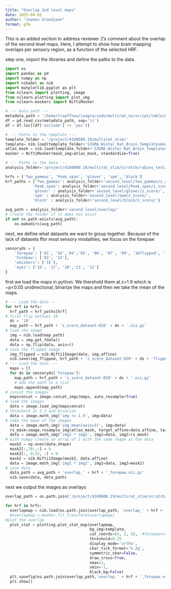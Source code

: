 ```yaml
---
title: "Overlap 2nd level maps"
date: 2025-04-02
author: "Joanes Grandjean"
format: gfm
---
```


This is an added section to address reviewer 2's comment about the overlap of the second level maps. Here, I attempt to show how brain mapping overlaps per sensory region, as a function of the selected HRF. 

step one, import the libraries and define the paths to the data.
```python
import os
import pandas as pd
import numpy as np
import nibabel as nib
import matplotlib.pyplot as plt
from nilearn import plotting, image
from nilearn.plotting import plot_img
from nilearn.maskers import NiftiMasker

# --- Data path ---
metadata_path = '/home/traaffneu/joagra/code/multirat_se/script/table/metadata_stand.tsv'
df = pd.read_csv(metadata_path, sep='\t')
df = df.loc[(df['exclude'] != 'yes')]

# --- Paths to the template ---
template_folder = '/project/4180000.19/multirat_stim/'
template= nib.load(template_folder+'SIGMA_Wistar_Rat_Brain_TemplatesAndAtlases_Version1.1/SIGMA_Rat_Anatomical_Imaging/SIGMA_Rat_Anatomical_InVivo_Template/SIGMA_InVivo_Brain_Template_Masked.nii')                                                                                                                                                                                        
atlas_mask = nib.load(template_folder+'SIGMA_Wistar_Rat_Brain_TemplatesAndAtlases_Version1.1/SIGMA_Rat_Anatomical_Imaging/SIGMA_Rat_Anatomical_InVivo_Template/SIGMA_InVivo_Brain_Mask.nii')
masker = NiftiMasker(mask_img=atlas_mask, standardize=True)

# --- Paths to the data ---
analysis_folder='/project/4180000.19/multirat_stim/scratch/rabies_test/'

hrfs = ['Two_gammas', 'Peak_span', 'glover', 'spm', 'block']  
hrf_paths = {'Two_gammas': analysis_folder+'second_level/Two_gammas/z_score/',
            'Peak_span': analysis_folder+'second_level/Peak_span/z_score/',
            'glover' : analysis_folder+'second_level/glover/z_score/', 
            'spm' : analysis_folder+'second_level/spm/z_score/',
            'block' : analysis_folder+'second_level/block/z_score/'} 

avg_path = analysis_folder+'second_level/overlap/'
# create the folder if it does not exist
if not os.path.exists(avg_path):
    os.makedirs(avg_path)

```

next, we define what datasets we want to group together. Because of the lack of datasets ffor most sensory modalities, we focus on the forepaw
```python

sensoryds = {
    'forepaw': ['01', '03','04','05', '06', '07', '09', '10flipped', '11','13','18','19'],
    'hindpaw': ['02', '12'],
    'whiskers': ['15'],
    'eyes': ['16', '17', '20','21', '22']
}

```

first we load the maps in python. We thershold them at z>1.9 which is ~p<0.05 unidirectional, binarize the maps and then we take the mean of the maps.
```python

# --- Load the data ---
for hrf in hrfs:
  hrf_path = hrf_paths[hrf]
# first flip dataset 10
  ds = '10'
  map_path = hrf_path + 'z_score_dataset-020' + ds + '.nii.gz'
# load the image
  img = nib.load(map_path)
  data = img.get_fdata()
  data = np.flip(data, axis=0)
# save the flipped image
  img_flipped = nib.Nifti1Image(data, img.affine)
  nib.save(img_flipped, hrf_path + 'z_score_dataset-020' + ds + 'flipped.nii.gz')
# --- Load the data ---
  maps = []
  for ds in sensoryds['forepaw']:
    map_path = hrf_path + 'z_score_dataset-020' + ds + '.nii.gz'
    # add the path to a list 
    maps.append(map_path)
# concat the images
  mapsconcat = image.concat_imgs(maps, auto_resample=True)
# load the images
  data = image.load_img(mapsconcat)
# threshold at 2.3 and binarize
  data = image.math_img('img >= 1.9', img=data)
# take the mean of the images
  data = image.math_img('img.mean(axis=3)', img=data)
  rs_mask=image.resample_img(atlas_mask, target_affine=data.affine, target_shape=data.shape[0:3], interpolation='nearest') 
  data = image.math_img('img1 * img2', img1=data, img2=rs_mask)
# with numpy create an array of 1 with the same shape as the data
  mask2 = np.ones(data.shape)
  mask2[:,78:,:] = 0
  mask2[:, 0:35, :] = 0
  mask2 = nib.Nifti1Image(mask2, data.affine)
  data = image.math_img('img1 * img2', img1=data, img2=mask2)
# save data
  data_path = avg_path + 'overlap_' + hrf + '_forepaw.nii.gz'
  nib.save(data, data_path)

```

next we output the images as overlays
```python

overlap_path = os.path.join('/project/4180000.19/multirat_stim/scratch/rabies_test/second_level/overlap/')

for hrf in hrfs:
  overlapmap = nib.load(os.path.join(overlap_path, 'overlap_' + hrf + '_forepaw.nii.gz'))
  #overlapmap = masker.fit_transform(overlapmap)        
#plot the overlap  
  plot_stat = plotting.plot_stat_map(overlapmap,
                                     bg_img=template,
                                     cut_coords=(4, 2, 5),  #forepaw=(4, 2, 5), hind = (3, 0.5, 5), visual(0, -7, 4), whiskers(1, -4, 0)
                                     threshold=0.25
                                     display_mode='ortho',
                                     cbar_tick_format='%.2g',
                                     symmetric_cbar=False,
                                     draw_cross=True,
                                     vmax=1,
                                     vmin=-1,
                                     black_bg=False)
  plt.savefig(os.path.join(overlap_path,'overlap_' + hrf + '_forepaw.svg'), format='svg', dpi=1200)
  plt.show()

```
